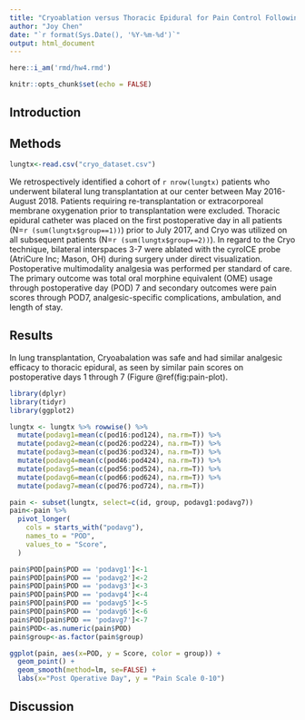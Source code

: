 ```yaml
---
title: "Cryoablation versus Thoracic Epidural for Pain Control Following Bilateral Lung Transplantation"
author: "Joy Chen"
date: "`r format(Sys.Date(), '%Y-%m-%d')`"
output: html_document
---
```


```r
here::i_am('rmd/hw4.rmd')
```

```r
knitr::opts_chunk$set(echo = FALSE)
```
## Introduction

## Methods

```r
lungtx<-read.csv("cryo_dataset.csv")
```
We retrospectively identified a cohort of `r nrow(lungtx)` patients who underwent bilateral lung transplantation at our center between May 2016-August 2018. Patients requiring re-transplantation or extracorporeal membrane oxygenation prior to transplantation were excluded. Thoracic epidural catheter was placed on the first postoperative day in all patients 
(N=`r (sum(lungtx$group==1))`) prior to July 2017, and Cryo was utilized on all subsequent patients (N=`r (sum(lungtx$group==2))`). In regard to the Cryo technique, bilateral interspaces 3-7 were ablated with the cyroICE probe (AtriCure Inc; Mason, OH) during surgery under direct visualization. Postoperative multimodality analgesia was performed per standard of care. The primary outcome was total oral morphine equivalent (OME) usage through postoperative day (POD) 7 and secondary outcomes were pain scores through POD7, analgesic-specific complications, ambulation, and length of stay.

## Results

In lung transplantation, Cryoabalation was safe and had similar analgesic efficacy to thoracic epidural, as seen by similar pain scores on postoperative days 1 through 7 (Figure \@ref(fig:pain-plot).  

```r
library(dplyr)
library(tidyr)
library(ggplot2)

lungtx <- lungtx %>% rowwise() %>% 
  mutate(podavg1=mean(c(pod16:pod124), na.rm=T)) %>%
  mutate(podavg2=mean(c(pod26:pod224), na.rm=T)) %>%
  mutate(podavg3=mean(c(pod36:pod324), na.rm=T)) %>%
  mutate(podavg4=mean(c(pod46:pod424), na.rm=T)) %>%
  mutate(podavg5=mean(c(pod56:pod524), na.rm=T)) %>%
  mutate(podavg6=mean(c(pod66:pod624), na.rm=T)) %>%
  mutate(podavg7=mean(c(pod76:pod724), na.rm=T)) 

pain <- subset(lungtx, select=c(id, group, podavg1:podavg7))
pain<-pain %>%
  pivot_longer(
    cols = starts_with("podavg"),
    names_to = "POD",
    values_to = "Score",
  )

pain$POD[pain$POD == 'podavg1']<-1
pain$POD[pain$POD == 'podavg2']<-2
pain$POD[pain$POD == 'podavg3']<-3
pain$POD[pain$POD == 'podavg4']<-4
pain$POD[pain$POD == 'podavg5']<-5
pain$POD[pain$POD == 'podavg6']<-6
pain$POD[pain$POD == 'podavg7']<-7
pain$POD<-as.numeric(pain$POD)
pain$group<-as.factor(pain$group)

ggplot(pain, aes(x=POD, y = Score, color = group)) +
  geom_point() +
  geom_smooth(method=lm, se=FALSE) +
  labs(x="Post Operative Day", y = "Pain Scale 0-10")
```

## Discussion
